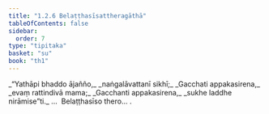 ```yaml
---
title: "1.2.6 Belaṭṭhasīsattheragāthā"
tableOfContents: false
sidebar:
  order: 7
type: "tipitaka"
basket: "su"
book: "th1"
---
```



<DynamicBreadcrumb />

<Division number="16" book="th1">

<Paragraph number="38" type="verses" book="th1">
_“Yathāpi bhaddo ājañño,_  
_naṅgalāvattanī sikhī;_  
_Gacchati appakasirena,_  
_evaṃ rattindivā mama;_  
_Gacchanti appakasirena,_  
_sukhe laddhe nirāmise”ti._  


</Paragraph>
</Division>

<Paragraph number="39" type="center" book="th1">
…  Belaṭṭhasīso thero… .
</Paragraph>